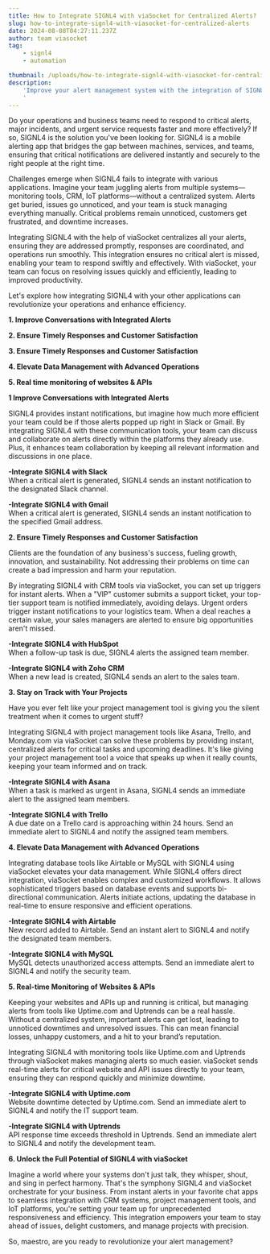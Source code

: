 ```yaml
---
title: How to Integrate SIGNL4 with viaSocket for Centralized Alerts?
slug: how-to-integrate-signl4-with-viasocket-for-centralized-alerts
date: 2024-08-08T04:27:11.237Z
author: team viasocket
tag:
    - signl4
    - automation

thumbnail: /uploads/how-to-integrate-signl4-with-viasocket-for-centralized-alerts.gif
description:
    'Improve your alert management system with the integration of SIGNL4 and viaSocket. Centralize your alerts and boost your teams productivity.
    '
---
```


Do your operations and business teams need to respond to critical alerts, major incidents, and urgent service requests faster and more effectively? If so, SIGNL4 is the solution you've been looking for. SIGNL4 is a mobile alerting app that bridges the gap between machines, services, and teams, ensuring that critical notifications are delivered instantly and securely to the right people at the right time.

Challenges emerge when SIGNL4 fails to integrate with various applications. Imagine your team juggling alerts from multiple systems—monitoring tools, CRM, IoT platforms—without a centralized system. Alerts get buried, issues go unnoticed, and your team is stuck managing everything manually. Critical problems remain unnoticed, customers get frustrated, and downtime increases.

Integrating SIGNL4 with the help of viaSocket centralizes all your alerts, ensuring they are addressed promptly, responses are coordinated, and operations run smoothly. This integration ensures no critical alert is missed, enabling your team to respond swiftly and effectively. With viaSocket, your team can focus on resolving issues quickly and efficiently, leading to improved productivity.

Let's explore how integrating SIGNL4 with your other applications can revolutionize your operations and enhance efficiency.

**1. Improve Conversations with Integrated Alerts**

**2. Ensure Timely Responses and Customer Satisfaction**

**3. Ensure Timely Responses and Customer Satisfaction**

**4. Elevate Data Management with Advanced Operations**

**5. Real time monitoring of websites & APIs**

**1 Improve Conversations with Integrated Alerts**

SIGNL4 provides instant notifications, but imagine how much more efficient your team could be if those alerts popped up right in Slack or Gmail. By integrating SIGNL4 with these communication tools, your team can discuss and collaborate on alerts directly within the platforms they already use. Plus, it enhances team collaboration by keeping all relevant information and discussions in one place.

**-Integrate SIGNL4 with Slack**  
 When a critical alert is generated, SIGNL4 sends an instant notification to the designated Slack channel.

**-Integrate SIGNL4 with Gmail**  
 When a critical alert is generated, SIGNL4 sends an instant notification to the specified Gmail address.

**2. Ensure Timely Responses and Customer Satisfaction**

Clients are the foundation of any business's success, fueling growth, innovation, and sustainability. Not addressing their problems on time can create a bad impression and harm your reputation.

By integrating SIGNL4 with CRM tools via viaSocket, you can set up triggers for instant alerts. When a "VIP" customer submits a support ticket, your top-tier support team is notified immediately, avoiding delays. Urgent orders trigger instant notifications to your logistics team. When a deal reaches a certain value, your sales managers are alerted to ensure big opportunities aren't missed.

**-Integrate SIGNL4 with HubSpot**  
 When a follow-up task is due, SIGNL4 alerts the assigned team member.

**-Integrate SIGNL4 with Zoho CRM**  
 When a new lead is created, SIGNL4 sends an alert to the sales team.

**3. Stay on Track with Your Projects**

Have you ever felt like your project management tool is giving you the silent treatment when it comes to urgent stuff?

Integrating SIGNL4 with project management tools like Asana, Trello, and Monday.com via viaSocket can solve these problems by providing instant, centralized alerts for critical tasks and upcoming deadlines. It's like giving your project management tool a voice that speaks up when it really counts, keeping your team informed and on track.

**-Integrate SIGNL4 with Asana**  
 When a task is marked as urgent in Asana, SIGNL4 sends an immediate alert to the assigned team members.

**-Integrate SIGNL4 with Trello**  
 A due date on a Trello card is approaching within 24 hours. Send an immediate alert to SIGNL4 and notify the assigned team members.

**4. Elevate Data Management with Advanced Operations**

Integrating database tools like Airtable or MySQL with SIGNL4 using viaSocket elevates your data management. While SIGNL4 offers direct integration, viaSocket enables complex and customized workflows. It allows sophisticated triggers based on database events and supports bi-directional communication. Alerts initiate actions, updating the database in real-time to ensure responsive and efficient operations.

**-Integrate SIGNL4 with Airtable**  
 New record added to Airtable. Send an instant alert to SIGNL4 and notify the designated team members.

**-Integrate SIGNL4 with MySQL**  
 MySQL detects unauthorized access attempts. Send an immediate alert to SIGNL4 and notify the security team.

**5. Real-time Monitoring of Websites & APIs**

Keeping your websites and APIs up and running is critical, but managing alerts from tools like Uptime.com and Uptrends can be a real hassle. Without a centralized system, important alerts can get lost, leading to unnoticed downtimes and unresolved issues. This can mean financial losses, unhappy customers, and a hit to your brand’s reputation.

Integrating SIGNL4 with monitoring tools like Uptime.com and Uptrends through viaSocket makes managing alerts so much easier. viaSocket sends real-time alerts for critical website and API issues directly to your team, ensuring they can respond quickly and minimize downtime.

**-Integrate SIGNL4 with Uptime.com**  
 Website downtime detected by Uptime.com. Send an immediate alert to SIGNL4 and notify the IT support team.

**-Integrate SIGNL4 with Uptrends**  
 API response time exceeds threshold in Uptrends. Send an immediate alert to SIGNL4 and notify the development team.

**6. Unlock the Full Potential of SIGNL4 with viaSocket**

Imagine a world where your systems don't just talk, they whisper, shout, and sing in perfect harmony. That's the symphony SIGNL4 and viaSocket orchestrate for your business. From instant alerts in your favorite chat apps to seamless integration with CRM systems, project management tools, and IoT platforms, you're setting your team up for unprecedented responsiveness and efficiency. This integration empowers your team to stay ahead of issues, delight customers, and manage projects with precision.

So, maestro, are you ready to revolutionize your alert management?
